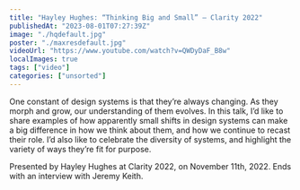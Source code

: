 ```yaml
---
title: "Hayley Hughes: “Thinking Big and Small” — Clarity 2022"
publishedAt: "2023-08-01T07:27:39Z"
image: "./hqdefault.jpg"
poster: "./maxresdefault.jpg"
videoUrl: "https://www.youtube.com/watch?v=QWDyDaF_B8w"
localImages: true
tags: ["video"]
categories: ["unsorted"]
---
```


One constant of design systems is that they’re always changing. As they morph and grow, our understanding of them evolves. In this talk, I’d like to share examples of how apparently small shifts in design systems can make a big difference in how we think about them, and how we continue to recast their role. I’d also like to celebrate the diversity of systems, and highlight the variety of ways they’re fit for purpose.

Presented by Hayley Hughes at Clarity 2022, on November 11th, 2022. Ends with an interview with Jeremy Keith.
